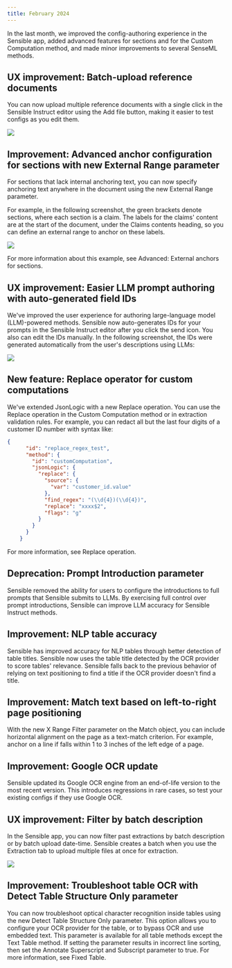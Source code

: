 ```yaml
---
title: February 2024
---
```


In the last month, we improved the config-authoring experience in the Sensible app, added advanced features for sections and for the Custom Computation method, and made minor improvements to several SenseML methods.

## UX improvement: Batch-upload reference documents
You can now upload multiple reference documents with a single click in the Sensible Instruct editor using the Add file button, making it easier to test configs as you edit them.

![](/assets/v0/images/screenshots/changelog_feb2024_upload.png)

## Improvement: Advanced anchor configuration for sections with new External Range parameter
For sections that lack internal anchoring text, you can now specify anchoring text anywhere in the document using the new External Range parameter.

For example, in the following screenshot, the green brackets denote sections, where each section is a claim. The labels for the claims' content are at the start of the document, under the Claims contents heading, so you can define an external range to anchor on these labels.

![](/assets/v0/images/screenshots/sections_external_range_2.png)

For more information about this example, see Advanced: External anchors for sections.

## UX improvement: Easier LLM prompt authoring with auto-generated field IDs
We've improved the user experience for authoring large-language model (LLM)-powered methods. Sensible now auto-generates IDs for your prompts in the Sensible Instruct editor after you click the send icon. You also can edit the IDs manually. In the following screenshot, the IDs were generated automatically from the user's descriptions using LLMs:

![](/assets/v0/images/screenshots/changelog_feb2024_field_id.png)


## New feature: Replace operator for custom computations
We've extended JsonLogic with a new Replace operation. You can use the Replace operation in the Custom Computation method or in extraction validation rules. For example, you can redact all but the last four digits of a customer ID number with syntax like:

```json
{
      "id": "replace_regex_test",
      "method": {
        "id": "customComputation",
        "jsonLogic": {
          "replace": {
            "source": {
              "var": "customer_id.value"
            },
            "find_regex": "(\\d{4})(\\d{4})",
            "replace": "xxxx$2",
            "flags": "g"
          }
        }
      }
    }
```

For more information, see Replace operation.

## Deprecation: Prompt Introduction parameter
Sensible removed the ability for users to configure the introductions to full prompts that Sensible submits to LLMs. By exercising full control over prompt introductions, Sensible can improve LLM accuracy for Sensible Instruct methods.

## Improvement: NLP table accuracy
Sensible has improved accuracy for NLP tables through better detection of table titles. Sensible now uses the table title detected by the OCR provider to score tables' relevance. Sensible falls back to the previous behavior of relying on text positioning to find a title if the OCR provider doesn't find a title.

## Improvement: Match text based on left-to-right page positioning
With the new X Range Filter parameter on the Match object, you can include horizontal alignment on the page as a text-match criterion. For example, anchor on a line if falls within 1 to 3 inches of the left edge of a page.

## Improvement: Google OCR update
Sensible updated its Google OCR engine from an end-of-life version to the most recent version. This introduces regressions in rare cases, so test your existing configs if they use Google OCR.

## UX improvement: Filter by batch description
In the Sensible app, you can now filter past extractions by batch description or by batch upload date-time. Sensible creates a batch when you use the Extraction tab to upload multiple files at once for extraction.

![](/assets/v0/images/screenshots/changelog_feb2024_batch_filter.png)

## Improvement: Troubleshoot table OCR with Detect Table Structure Only parameter
You can now troubleshoot optical character recognition inside tables using the new Detect Table Structure Only parameter. This option allows you to configure your OCR provider for the table, or to bypass OCR and use embedded text. This parameter is available for all table methods except the Text Table method. If setting the parameter results in incorrect line sorting, then set the Annotate Superscript and Subscript parameter to true. For more information, see Fixed Table.
